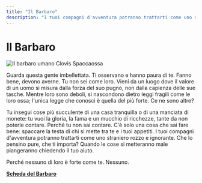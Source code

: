 ```yaml
---
title: "Il Barbaro"
description: "I tuoi compagni d'avventura potranno trattarti come uno straniero rozzo e ignorante. Che lo pensino pure, che ti importa? Quando le cose si metteranno male piangeranno chiedendo il tuo aiuto. Perché nessuno di loro è forte come te. Nessuno."
---
```


# Il Barbaro

![Il barbaro umano Clovis Spaccaossa](/images/classi/classi-base/clovis-spaccaossa-barbaro.jpg)

Guarda questa gente imbellettata. Ti osservano e hanno paura di te. Fanno bene, devono averne. Tu non sei come loro. Vieni da un luogo dove il valore di un uomo si misura dalla forza del suo pugno, non dalla capienza delle sue tasche. Mentre loro sono deboli, si nascondono dietro leggi fragili come le loro ossa; l'unica legge che conosci è quella del più forte. Ce ne sono altre? 

Tu insegui cose più succulente di una casa tranquilla o di una manciata di monete: tu vuoi la gloria, la fama e un mucchio di ricchezze, tante da non poterle contare. Perché tu non sai contare. C'è solo una cosa che sai fare bene: spaccare la testa di chi si mette tra te e i tuoi appetiti. I tuoi compagni d'avventura potranno trattarti come uno straniero rozzo e ignorante. Che lo pensino pure, che ti importa? Quando le cose si metteranno male piangeranno chiedendo il tuo aiuto.

Perché nessuno di loro è forte come te. Nessuno.

**<a href="/assets/classi/classi-base/barbaro.pdf" target="_blank">Scheda del Barbaro</a>**